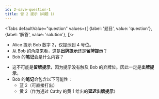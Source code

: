 ```yaml
---
id: 2-save-question-1
title: 留 2 提示（问题 1）
---
```



<BeginnersGuideProgress id="2-save-question-1" />

<Tabs
  defaultValue="question"
  values={[
    {label: '题目', value: 'question'},
    {label: '解答', value: 'solution'},
  ]}>
<TabItem value="question">

- Alice 提示 Bob 数字 2，仅提示到 4 号位。
- 从 Bob 的角度来看，这是**出牌提示**还是**留牌提示**？
- Bob 的**笔记**会是什么内容？

</TabItem>
<TabItem value="solution">

- 这不可能是**留牌提示**，因为提示没有触及 Bob 的弃牌位。因此一定是**出牌提示**。
- Bob 的**笔记**会包含以下可能性：
  - 蓝 2（可直接打出）
  - 黄 2（作为通过 Cathy 的黄 1 给出的**延迟出牌提示**）

</TabItem>
</Tabs>

<TwoSaveQuestion1 />
